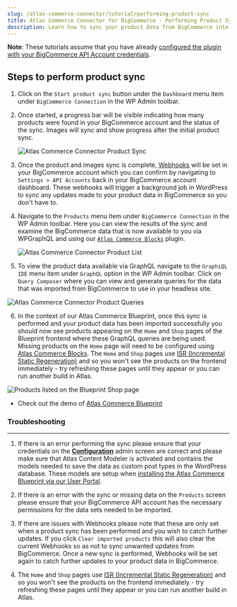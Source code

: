 ```yaml
---
slug: /atlas-commerce-connector/tutorial/performing-product-sync
title: Atlas Commerce Connector for BigCommerce - Performing Product Sync
description: Learn how to sync your product data from BigCommerce into WordPress.
---
```


**Note**: These tutorials assume that you have already [configured the plugin with your BigCommerce API Account credentials](../tutorial/connecting-bigcommerce.mdx).

## Steps to perform product sync

1. Click on the `Start product sync` button under the `Dashboard` menu item under `BigCommerce Connection` in the WP Admin toolbar.

2. Once started, a progress bar will be visible indicating how many products were found in your BigCommerce account and the status of the sync. Images will sync and show progress after the initial product sync.

   ![Atlas Commerce Connector Product Sync](../images/performing-sync.png)

3. Once the product and images sync is complete, [Webhooks](https://developer.bigcommerce.com/docs/9a6037ffe79fd-webhooks-overview) will be set in your BigCommerce account which you can confirm by navigating to `Settings > API Accounts` back in your BigCommerce account dashboard. These webhooks will trigger a background job in WordPress to sync any updates made to your product data in BigCommerce so you don't have to.

4. Navigate to the `Products` menu item under `BigCommerce Connection` in the WP Admin toolbar. Here you can view the results of the sync and examine the BigCommerce data that is now available to you via WPGraphQL and using our [`Atlas Commerce Blocks`](../atlas-commerce-blocks.mdx) plugin.

   ![Atlas Commerce Connector Product List](../images/product-list.png)

5. To view the product data available via GraphQL navigate to the `GraphiQL IDE` menu item under `GraphQL` option in the WP Admin toolbar. Click on `Query Composer` where you can view and generate queries for the data that was imported from BigCommerce to use in your headless site.

![Atlas Commerce Connector Product Queries](../images/product-queries.png)

6. In the context of our Atlas Commerce Blueprint, once this sync is performed and your product data has been imported successfully you should now see products appearing on the `Home` and `Shop` pages of the Blueprint frontend where these GraphQL queries are being used. Missing products on the `Home` page will need to be configured using [Atlas Commerce Blocks](../atlas-commerce-blocks.mdx). The `Home` and `Shop` pages use [ISR (Incremental Static Regeneration)](https://nextjs.org/docs/basic-features/data-fetching/incremental-static-regeneration) and so you won't see the products on the frontend immediately - try refreshing these pages until they appear or you can run another build in Atlas.

![Products listed on the Blueprint Shop page](../images/shop-page.png)

- Check out the demo of [Atlas Commerce Blueprint](https://atlascommerce.wpengine.com/)

### Troubleshooting

---

1. If there is an error performing the sync please ensure that your credentials on the **[Configuration](../tutorial/connecting-bigcommerce.mdx)** admin screen are correct and please make sure that Atlas Content Modeler is activated and contains the models needed to save the data as custom post types in the WordPress database. These models are setup when [installing the Atlas Commerce Blueprint via our User Portal](../introduction.mdx).

2. If there is an error with the sync or missing data on the `Products` screen please ensure that your BigCommerce API account has the necessary permissions for the data sets needed to be imported.

3. If there are issues with Webhooks please note that these are only set when a product sync has been performed and you wish to catch further updates. If you click `Clear imported products` this will also clear the current Webhooks so as not to sync unwanted updates from BigCommerce. Once a new sync is performed, Webhooks will be set again to catch further updates to your product data in BigCommerce.

4. The `Home` and `Shop` pages use [ISR (Incremental Static Regeneration)](https://nextjs.org/docs/basic-features/data-fetching/incremental-static-regeneration) and so you won't see the products on the frontend immediately - try refreshing these pages until they appear or you can run another build in Atlas.
